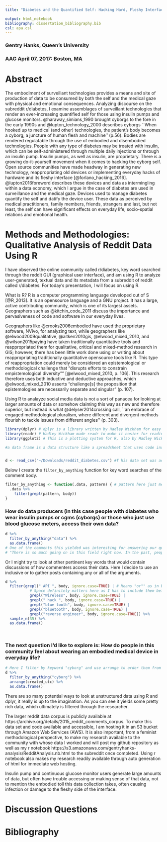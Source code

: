 ```yaml
---
title: "Diabetes and the Quantified Self: Hacking Hard, Fleshy Interfaces"

output: html_notebook
bibliography: dissertation_bibliography.bib
csl: apa.csl
---
```

### Gentry Hanks, Queen's University
### AAG April 07, 2017: Boston, MA
# Abstract

The embodiment of surveillant technologies provides a means and site of production of data to be consumed by both the self and the medical gaze with physical and emotional consequences. Analyzing discourse on the subreddit r/diabetes, I examine assemblages of surveillant technologies that render an ever-increasing quantified self for those using insulin pumps and glucose monitors. @haraway_simians_1990 brought cyborgs to the fore in the early 1990s and @lupton_technology_2000 describes cyborgs ``When hooked up to medical (and other) technologies, the patient's body becomes a cyborg, a juncture of human flesh and machine'' (p.56). Bodies are rendered regulatable through the use of embodied and disembodied technologies. People with any type of diabetes may be treated with insulin, which can be self-administered through multiple daily injections or through an insulin pump. Insulin pumps, as well as insulin, are proprietary. There is a growing do-it-yourself movement when it comes to hacking the cyborg self. Open source communities have made headway in generating new technology, reappropriating old devices or implementing everyday hacks of hardware and its fleshy interface [@forlano_hacking_2016]. @lupton2016foreword describes these devices and data as intermingling within a data economy, which I argue in the case of diabetes are used in surveillance and the medical gaze. Devices used to manage diabetes quantify the self and datify the device user. These data as perceived by medical practitioners, family members, friends, strangers and last, but not least, the self can have significant effects on everyday life, socio-spatial relations and emotional health.

# Methods and Methodologies: Qualitative Analysis of Reddit Data Using R
I have observed the online community called r/diabetes, key word searched through the reddit GUI (graphical user interface), and am using R to analyze user-generated, textual data and its metadata from a subreddit of reddit called r/diabetes. For today's presentation, I will focus on using R.

What is R?
R is a computer programming language developed out of S [@R_2013]. It is an opensource language and a GNU project. It has a large, active contributing community, which is one of its largest assets. Geographers such as @kitchin_code_2011 discuss the importance and pervasiveness of code and software in our everyday lives.

Geographers like @crooks2006embodied have used the proprietary software, NVivo, for analyzing text, while geographers like @elwood2009qualitative, @aitken2010gis, @elwood_mixed_2010, and @wilson2015paying have taken traditionally quantitative tools and reappropriated them for qualitative, critical and mixed-method research in GIS; however, there has been little work done using or writing about reappropriating traditionally quantitative opensource tools like R.
This type of reappropriation could merely be considered an epistemological or methodological challenge that "disrupts efforts to constrain empistemological diversity"" [@elwood_mixed_2010, p. 106]. This research therefore uses both inductive and deductive approaches, which @elwood_mixed_2010 asserts "challenge[s] the proposition that epistemologies are necessarily separate and singular" (p. 107). 

Using R to analayze social media data is not a sort of panacea for looking at larger amounts of data or somehow claiming this way as new and therefore superior, but instead is what @delyser2014crossing call, ``an embrace of engaged methodological pluralism, where different and divergent methods flourish to tackle issues from
different angles'' (p. 303).


```r
library(dplyr) # dplyr is a library written by Hadley Wickham for easy manipulation of data. See https://cran.r-project.org/web/packages/dplyr/index.html to download or http://dplyr.tidyverse.org/
library(readr) # Hadley Wickham made readr to make it easier for reading many kinds of tabular data.
library(ggplot2) # This is a plotting system for R, also by Hadley Wickham. See http://ggplot2.org/.
```
```r
#a data frame is a data structure like a spreadsheet that uses code instead of a graphical user interface (although it could be argued that this is a graphical user interface.


d <- read_csv("~/Downloads/reddit_diabetes.csv") #T his data set was accessed through the reddit API and is publicly available.
```
Below I create the `filter_by_anything` function for key word searches of the comment body.
```r
filter_by_anything <- function(.data, pattern) { # pattern here just means an input to be matched.
  .data %>%
    filter(grepl(pattern, body))
}
```

### How do data producers (in this case people with diabetes who wear insulin pumps or cgms (cyborgs) or those who just use blood glucose meters, access their own data?
```r
d %>%
  filter_by_anything("data") %>%
  as.data.frame()
# One of the comments this yielded was interesting for answering our question:
# "There is so much going on in this field right now. In the past, people were pretty limited in what they could do with technology to manage their diabetes,because the type of technology wasn't considered in the FDA approval process (i.e. it had to jump through all the same hoops that a new pump model would, even if it was just an app that was reading data, not writing it). Even at that time, people were still coming up with ideas. In particular, I can think of a user here who set up an IFTTT program that would let him text his sugar to a number and then it would be automatically logged in a Google spreadsheet.He shared the code here and I was able to set it up for myself, too. I probably still have the code snippet somewhere.\n\nNow there has been a proliferation of diabetes related apps. There are some that gamify your care. An example is #[MySugr](https://mysugr.com/) where you make very detailed log entries to get more points to "feed the monster" and if you hit a certain number ... <truncated>"

```
Or I might try to look at other pertinent key words that would contain discussions of how commenters access their data. Here I decide to use an inclusive or to gather posts containing any or all of the arguments.
```r
d %>%
  filter(grepl(" API ", body, ignore.case=TRUE) | # Means "or"" as in boolean logic (inclusive or)
           # Space definitely matters here as I has to include them before and after API so it wouldn't include posts             with a word that contained the letters api in them.
           grepl("Wireless", body, ignore.case=TRUE) |
           grepl(" hack ", body, ignore.case=TRUE) |
           grepl("blue tooth", body, ignore.case=TRUE) |
           grepl("bluetooth", body, ignore.case=TRUE) |
           grepl("reverse engineer", body, ignore.case=TRUE)) %>%
  sample_n(35) %>%
  as.data.frame()
  
  
```

### The next question I'd like to explore is:  How do people in this community feel about wearing an embodied medical device in everyday life?

```r
# Here I filter by keyword "cyborg" and use arrange to order them from oldest to newest and finally use as.data.frame() to read the comments from the body.
d %>%
  filter_by_anything("cyborg") %>%
  arrange(created_utc) %>%
  as.data.frame()
```



There are so many potential ways to look at unstructured data using R and dplyr, it really is up to the imagination. As you can see it yields some pretty rich data, which ultimately is filtered through the researcher. 

The larger reddit data corpus is publicly available at https://archive.org/details/2015_reddit_comments_corpus. To make this data set and code available and accessible, I am hosting it in an S3 bucket through Amazon Web Services (AWS). It is also important, from a feminist methodological perspective, to make my research available to the community with whose data I worked and will post my github repository as well as my r notebook https://s3.amazonaws.com/gentryhanks-analysis/RedditAnalysis.nb.html to the subreddit once completed. Using r notebook also makes my research readily available through auto generation of html for immediate web hosting.  

Insulin pump and continuous glucose monitor users generate large amounts of data, but often have trouble accessing or making sense of that data, not to mention the embodied toll this data collection takes, often causing infection or damage to the fleshy side of the interface.


# Discussion Questions

# Bibliography
